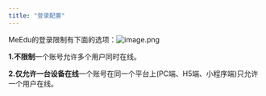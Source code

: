 ```yaml
---
title: "登录配置"
---
```


MeEdu的登录限制有下面的选项：![image.png](https://minio.meedu.vip/meedu-faq/images/b01a0e23da718a08989311b8b2dfb069/q1eA1a7RvsUSd7RkfjyIKRakmiAAz2go.png)

**1.不限制**一个账号允许多个用户同时在线。

**2.仅允许一台设备在线**一个账号在同一个平台上(PC端、H5端、小程序端)只允许一个用户在线。